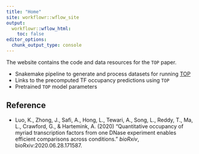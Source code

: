 ```yaml
---
title: "Home"
site: workflowr::wflow_site
output:
  workflowr::wflow_html:
    toc: false
editor_options:
  chunk_output_type: console
---
```


The website contains the code and data resources for the `TOP` paper.

  * Snakemake pipeline to generate and process datasets for running [TOP][top-package]
  * Links to the precomputed TF occupancy predictions using `TOP`
  * Pretrained `TOP` model parameters


## Reference

* Luo, K., Zhong, J., Safi, A., Hong, L., Tewari, A., Song, L., Reddy, T., Ma, L., 
Crawford, G., & Hartemink, A. (2020) "Quantitative occupancy of myriad 
transcription factors from one DNase experiment enables 
efficient comparisons across conditions." *bioRxiv*, bioRxiv:2020.06.28.171587.

[top-package]: https://github.com/HarteminkLab/TOP

